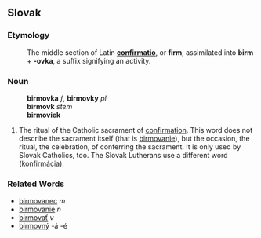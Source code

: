 ==Slovak==
===Etymology===
:The middle section of Latin '''[[confirmatio]]''', or '''firm''', assimilated into '''birm''' + '''-ovka''', a suffix signifying an activity.
===Noun===
:'''birmovka''' ''f'', '''birmovky''' ''pl''
:'''birmovk''' ''stem''
:'''birmoviek''' ''{{genpl}}''
:{{decpat}} {{zena}}
# The ritual of the Catholic sacrament of [[confirmation]]. This word does not describe the sacrament itself (that is [[birmovanie]]), but the occasion, the ritual, the celebration, of conferring the sacrament. It is only used by Slovak Catholics, too. The Slovak Lutherans use a different word ([[konfirmácia]]).
===Related Words===
* [[birmovanec]] ''m''
* [[birmovanie]] ''n''
* [[birmovať]] ''v''
* [[birmovný]] -á -é